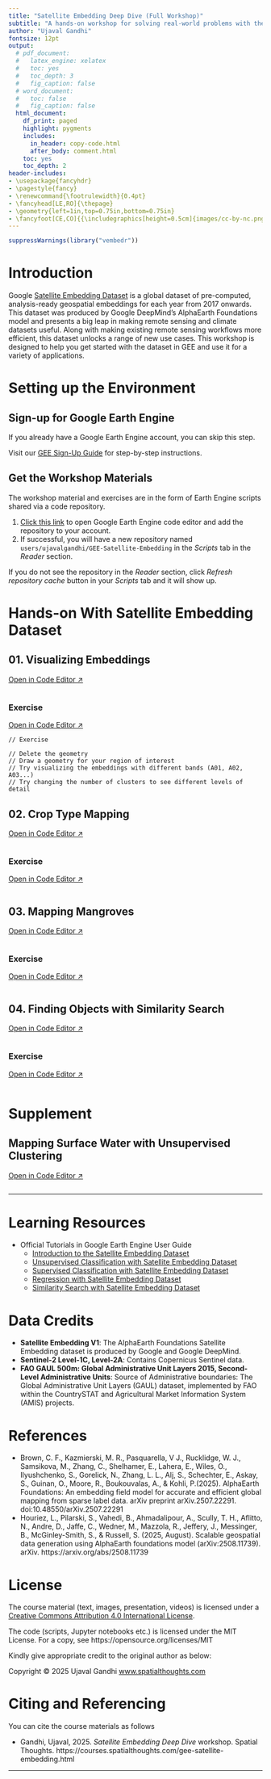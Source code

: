 ```yaml
---
title: "Satellite Embedding Deep Dive (Full Workshop)"
subtitle: "A hands-on workshop for solving real-world problems with the Satellite Embedding dataset."
author: "Ujaval Gandhi"
fontsize: 12pt
output:
  # pdf_document:
  #   latex_engine: xelatex
  #   toc: yes
  #   toc_depth: 3
  #   fig_caption: false
  # word_document:
  #   toc: false
  #   fig_caption: false
  html_document:
    df_print: paged
    highlight: pygments
    includes:
      in_header: copy-code.html
      after_body: comment.html
    toc: yes
    toc_depth: 2
header-includes:
- \usepackage{fancyhdr}
- \pagestyle{fancy}
- \renewcommand{\footrulewidth}{0.4pt}
- \fancyhead[LE,RO]{\thepage}
- \geometry{left=1in,top=0.75in,bottom=0.75in}
- \fancyfoot[CE,CO]{{\includegraphics[height=0.5cm]{images/cc-by-nc.png}} Ujaval Gandhi http://www.spatialthoughts.com}
---
```

\newpage

<!--- Install package vembedr to get YouTube videos rendered -->
```r
suppressWarnings(library("vembedr"))
```

\newpage

# Introduction 

Google [Satellite Embedding Dataset](https://developers.google.com/earth-engine/datasets/catalog/GOOGLE_SATELLITE_EMBEDDING_V1_ANNUAL) is a global dataset of pre-computed, analysis-ready geospatial embeddings for each year from 2017 onwards. This dataset was produced by Google DeepMind's AlphaEarth Foundations model and presents a big leap in making remote sensing and climate datasets useful. Along with making existing remote sensing workflows more efficient, this dataset unlocks a range of new use cases. This workshop is designed to help you get started with the dataset in GEE and use it for a variety of applications.

# Setting up the Environment

## Sign-up for Google Earth Engine

If you already have a Google Earth Engine account, you can skip this step.

Visit our [GEE Sign-Up Guide](gee-sign-up.html) for step-by-step instructions.

## Get the Workshop Materials

The workshop material and exercises are in the form of Earth Engine scripts shared via a code repository.

1. [Click this link](https://code.earthengine.google.co.in/?accept_repo=users/ujavalgandhi/GEE-Satellite-Embedding) to open Google Earth Engine code editor and add the repository to your account.
2. If successful, you will have a new repository named `users/ujavalgandhi/GEE-Satellite-Embedding` in the *Scripts* tab in the *Reader* section.

If you do not see the repository in the *Reader* section, click *Refresh repository cache* button in your *Scripts* tab and it will show up.

\newpage

# Hands-on With Satellite Embedding Dataset

## 01. Visualizing Embeddings

[Open in Code Editor &#8599;](https://code.earthengine.google.co.in/?scriptPath=users%2Fujavalgandhi%2FGEE-Satellite-Embedding%3AHands_On%2F01b_Visualizing_Embeddings_(complete)){target="_blank"}

```js
```

### Exercise

[Open in Code Editor &#8599;](https://code.earthengine.google.co.in/?scriptPath=users%2Fujavalgandhi%2FGEE-Satellite-Embedding%3AHands_On%2F01c_Visualizing_Embeddings_(exercise)){target="_blank"}
```
// Exercise

// Delete the geometry
// Draw a geometry for your region of interest
// Try visualizing the embeddings with different bands (A01, A02, A03...)
// Try changing the number of clusters to see different levels of detail
```

## 02. Crop Type Mapping

[Open in Code Editor &#8599;](https://code.earthengine.google.co.in/?scriptPath=users%2Fujavalgandhi%2FGEE-Satellite-Embedding%3AHands_On%2F02b_Unsupervised_Classification_(complete)){target="_blank"}

```js
```

### Exercise

[Open in Code Editor &#8599;](https://code.earthengine.google.co.in/?scriptPath=users%2Fujavalgandhi%2FGEE-Satellite-Embedding%3AHands_On%2F02c_Unsupervised_Classification_(exercise)){target="_blank"}

```js
```

## 03. Mapping Mangroves

[Open in Code Editor &#8599;](https://code.earthengine.google.co.in/?scriptPath=users%2Fujavalgandhi%2FGEE-Satellite-Embedding%3AHands_On%2F03b_Supervised_Classification_(complete)){target="_blank"}

```js
```

### Exercise

[Open in Code Editor &#8599;](https://code.earthengine.google.co.in/?scriptPath=users%2Fujavalgandhi%2FGEE-Satellite-Embedding%3AHands_On%2F03c_Supervised_Classification_(exercise)){target="_blank"}

```js
```


## 04. Finding Objects with Similarity Search

[Open in Code Editor &#8599;](https://code.earthengine.google.co.in/?scriptPath=users%2Fujavalgandhi%2FGEE-Satellite-Embedding%3AHands_On%2F04b_Similarity_Search_(complete)){target="_blank"}

```js
```

### Exercise

[Open in Code Editor &#8599;](https://code.earthengine.google.co.in/?scriptPath=users%2Fujavalgandhi%2FGEE-Satellite-Embedding%3AHands_On%2F04c_Similarity_Search_(exercise)){target="_blank"}

```js
```

# Supplement

## Mapping Surface Water with Unsupervised Clustering

[Open in Code Editor &#8599;](https://code.earthengine.google.co.in/?scriptPath=users%2Fujavalgandhi%2FGEE-Satellite-Embedding%3ASupplement%2FUnsupervised_Clustering_Surface_Water){target="_blank"}

```js
```

----

# Learning Resources

* Official Tutorials in Google Earth Engine User Guide
  * [Introduction to the Satellite Embedding Dataset](https://developers.google.com/earth-engine/tutorials/community/satellite-embedding-01-introduction)
  * [Unsupervised Classification with Satellite Embedding Dataset](https://developers.google.com/earth-engine/tutorials/community/satellite-embedding-02-unsupervised-classification)
  * [Supervised Classification with Satellite Embedding Dataset](https://developers.google.com/earth-engine/tutorials/community/satellite-embedding-03-supervised-classification)
  * [Regression with Satellite Embedding Dataset](https://developers.google.com/earth-engine/tutorials/community/satellite-embedding-04-regression)
  * [Similarity Search with Satellite Embedding Dataset](https://developers.google.com/earth-engine/tutorials/community/satellite-embedding-05-similarity-search)


# Data Credits
* **Satellite Embedding V1**: The AlphaEarth Foundations Satellite Embedding dataset is produced by Google and Google DeepMind.
* **Sentinel-2 Level-1C, Level-2A**: Contains Copernicus Sentinel data.
* **FAO GAUL 500m: Global Administrative Unit Layers 2015, Second-Level Administrative Units**: Source of Administrative boundaries: The Global Administrative Unit Layers (GAUL) dataset, implemented by FAO within the CountrySTAT and Agricultural Market Information System
(AMIS) projects.

# References

* Brown, C. F., Kazmierski, M. R., Pasquarella, V J., Rucklidge, W. J., Samsikova, M., Zhang, C., Shelhamer, E., Lahera, E., Wiles, O., Ilyushchenko, S., Gorelick, N., Zhang, L. L., Alj, S., Schechter, E., Askay, S., Guinan, O., Moore, R., Boukouvalas, A., & Kohli, P.(2025). AlphaEarth Foundations: An embedding field model for accurate and efficient global mapping from sparse label data. arXiv preprint arXiv.2507.22291. doi:10.48550/arXiv.2507.22291
* Houriez, L., Pilarski, S., Vahedi, B., Ahmadalipour, A., Scully, T. H., Aflitto, N., Andre, D., Jaffe, C., Wedner, M., Mazzola, R., Jeffery, J., Messinger, B., McGinley-Smith, S., & Russell, S. (2025, August). Scalable geospatial data generation using AlphaEarth foundations model (arXiv:2508.11739). arXiv. https://arxiv.org/abs/2508.11739


# License

The course material (text, images, presentation, videos) is licensed under a [Creative Commons Attribution 4.0 International License](https://creativecommons.org/licenses/by/4.0/).

The code (scripts, Jupyter notebooks etc.) is licensed under the MIT License. For a copy, see https://opensource.org/licenses/MIT

Kindly give appropriate credit to the original author as below:

Copyright &copy; 2025 Ujaval Gandhi [www.spatialthoughts.com](https://spatialthoughts.com)


# Citing and Referencing

You can cite the course materials as follows

* Gandhi, Ujaval, 2025. *Satellite Embedding Deep Dive* workshop. Spatial Thoughts. https://courses.spatialthoughts.com/gee-satellite-embedding.html

***
